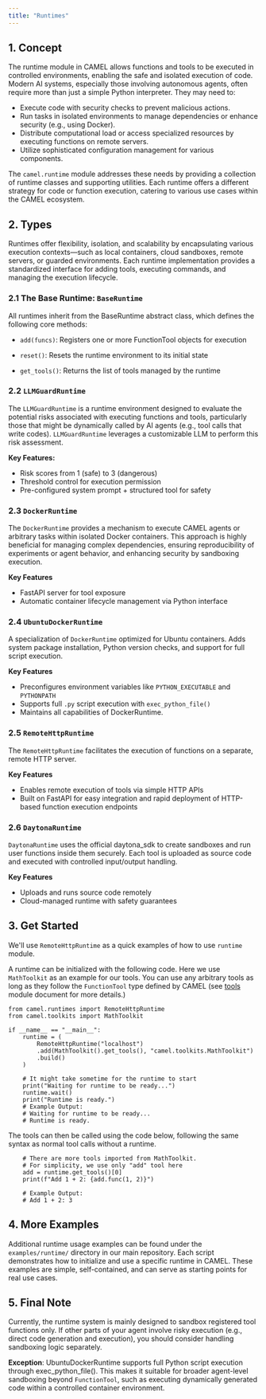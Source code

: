 ```yaml
---
title: "Runtimes"
---
```


## 1. Concept
The runtime module in CAMEL allows functions and tools to be executed in 
controlled environments, enabling the safe and isolated execution of code.
Modern AI systems, especially those involving autonomous agents, often 
require more than just a simple Python interpreter. They may need to:

- Execute code with security checks to prevent malicious actions.
- Run tasks in isolated environments to manage dependencies or enhance 
security (e.g., using Docker).
- Distribute computational load or access specialized resources by executing 
functions on remote servers.
- Utilize sophisticated configuration management for various components.

The `camel.runtime` module addresses these needs by providing a collection of 
runtime classes and supporting utilities. Each runtime offers a different 
strategy for code or function execution, catering to various use cases within 
the CAMEL ecosystem.

## 2. Types
Runtimes offer flexibility, isolation, and scalability by encapsulating 
various execution contexts—such as local containers, cloud sandboxes, 
remote servers, or guarded environments.
Each runtime implementation provides a standardized interface for adding 
tools, executing commands, and managing the execution lifecycle.

### 2.1 The Base Runtime: `BaseRuntime`
All runtimes inherit from the BaseRuntime abstract class, which defines the 
following core methods:

- `add(funcs)`: Registers one or more FunctionTool objects for execution

- `reset()`: Resets the runtime environment to its initial state

- `get_tools()`: Returns the list of tools managed by the runtime

### 2.2 `LLMGuardRuntime`
The `LLMGuardRuntime` is a runtime environment designed to evaluate 
the potential risks associated with executing functions and tools, 
particularly those that might be dynamically called by AI agents 
(e.g., tool calls that write codes).
`LLMGuardRuntime` leverages a customizable LLM to
perform this risk assessment.

**Key Features:**
- Risk scores from 1 (safe) to 3 (dangerous)
- Threshold control for execution permission
- Pre-configured system prompt + structured tool for safety

### 2.3 `DockerRuntime`
The `DockerRuntime` provides a mechanism to
execute CAMEL agents or arbitrary tasks
within isolated Docker containers. This approach is highly beneficial
for managing complex dependencies, 
ensuring reproducibility of experiments or agent behavior, 
and enhancing security by sandboxing execution.

**Key Features**
- FastAPI server for tool exposure
- Automatic container lifecycle management via Python interface

### 2.4 `UbuntuDockerRuntime`
A specialization of `DockerRuntime` optimized for Ubuntu containers. 
Adds system package installation, Python version checks, 
and support for full script execution.

**Key Features**
- Preconfigures environment variables like `PYTHON_EXECUTABLE` and `PYTHONPATH`
- Supports full `.py` script execution with `exec_python_file()`
- Maintains all capabilities of DockerRuntime.

### 2.5 `RemoteHttpRuntime`
The `RemoteHttpRuntime` facilitates the execution of functions on a separate,
remote HTTP server. 

**Key Features**
- Enables remote execution of tools via simple HTTP APIs
- Built on FastAPI for easy integration and rapid deployment
 of HTTP-based function execution endpoints

### 2.6 `DaytonaRuntime`
`DaytonaRuntime` uses the official daytona_sdk to create sandboxes and run user
functions inside them securely.
Each tool is uploaded as source code and executed with controlled input/output
handling.

**Key Features**
- Uploads and runs source code remotely
- Cloud-managed runtime with safety guarantees

## 3. Get Started
We'll use `RemoteHttpRuntime` as a quick examples of how to use 
`runtime` module.

A runtime can be initialized with the following code. Here we use
`MathToolkit` as an example for our tools. You can use any arbitrary tools as
long as they follow the `FunctionTool` type defined by CAMEL (see [tools](
./tools.md) 
module document for more details.)
```
from camel.runtimes import RemoteHttpRuntime
from camel.toolkits import MathToolkit

if __name__ == "__main__":
    runtime = (
        RemoteHttpRuntime("localhost")
        .add(MathToolkit().get_tools(), "camel.toolkits.MathToolkit")
        .build()
    )
    
    # It might take sometime for the runtime to start
    print("Waiting for runtime to be ready...")
    runtime.wait()
    print("Runtime is ready.")
    # Example Output:
    # Waiting for runtime to be ready...
    # Runtime is ready.
```


The tools can then be called using the code below, 
following the same syntax as normal tool calls without a runtime.

```
    # There are more tools imported from MathToolkit. 
    # For simplicity, we use only "add" tool here
    add = runtime.get_tools()[0]  
    print(f"Add 1 + 2: {add.func(1, 2)}")
    
    # Example Output:
    # Add 1 + 2: 3
```

## 4. More Examples
Additional runtime usage examples can be found under the `examples/runtime/` 
directory in our main repository. Each script demonstrates how to initialize 
and use a specific runtime in CAMEL. These examples are simple, 
self-contained, and can serve as starting points for real use cases.

## 5. Final Note
Currently, the runtime system is mainly designed to sandbox registered tool 
functions only. If other parts of your agent involve 
risky execution (e.g., direct code generation
and execution), you should consider handling sandboxing logic separately.

**Exception**: UbuntuDockerRuntime supports full Python script execution 
through exec_python_file(). This makes it suitable for broader agent-level 
sandboxing beyond `FunctionTool`, such as executing dynamically generated code
within a controlled container environment.
